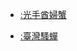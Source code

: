 *[[:光手酋婦蟹]] {{TaiBNET/sandbox |id=311006 |accessdate=2012-12-20 |taxon=光手酋婦蟹 | binomial = Eriphia sebana |authority = kato, 1903}}

*[[:臺灣騷蟬]]
:{{TaiBNET/sandbox| zh=臺灣騷蟬 | id=330040 | binomial=Pomponia linearis | authority=Walker, 1850 | var= | accessdate=2013-1-24}}<br/> {{TaiBNET| zh=臺灣騷蟬 | id=330040 | binomial=Pomponia linearis | authority=Walker, 1850 | var= | accessdate=2013-1-24}}